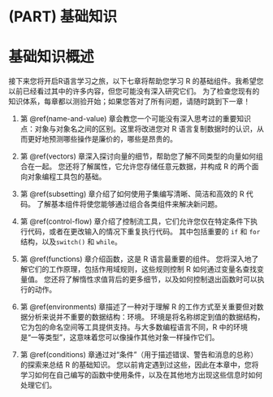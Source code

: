 # (PART) 基础知识 {-}

# 基础知识概述 {#foundation-intro .unnumbered}

接下来您将开启R语言学习之旅，以下七章将帮助您学习 R 的基础组件。我希望您以前已经看过其中的许多内容，但您可能没有深入研究它们。 为了检查您现有的知识体系，每章都以测验开始；如果您答对了所有问题，请随时跳到下一章！

1. 第 \@ref(name-and-value) 章会教您一个可能没有深入思考过的重要知识点：对象与对象名之间的区别。这里将改进您对 R 语言复制数据时的认识，从而更好地预测哪些操作是廉价的，哪些是昂贵的。

2. 第 \@ref(vectors) 章深入探讨向量的细节，帮助您了解不同类型的向量如何组合在一起。 您还将了解属性，它允许您存储任意元数据，并构成 R 的两个面向对象编程工具包的基础。

3. 第 \@ref(subsetting) 章介绍了如何使用子集编写清晰、简洁和高效的 R 代码。 了解基本组件将使您能够通过组合各类组件来解决新问题。

4. 第 \@ref(control-flow) 章介绍了控制流工具，它们允许您仅在特定条件下执行代码，或者在更改输入的情况下重复执行代码。 其中包括重要的 `if` 和 `for` 结构，以及`switch()` 和 `while`。

5. 第 \@ref(functions) 章介绍函数，这是 R 语言最重要的组件。 您将深入地了解它们的工作原理，包括作用域规则，这些规则控制 R 如何通过变量名查找变量值。 您还将了解惰性求值背后的更多细节，以及如何控制退出函数时可以执行的动作。

6. 第 \@ref(environments) 章描述了一种对于理解 R 的工作方式至关重要但对数据分析来说并不重要的数据结构：环境。 环境是将名称绑定到值的数据结构，它为包的命名空间等工具提供支持。与大多数编程语言不同，R 中的环境是“一等类型”，这意味着您可以像操作其他对象一样操作它们。

7. 第 \@ref(conditions) 章通过对“条件”（用于描述错误、警告和消息的总称）的探索来总结 R 的基础知识。 您以前肯定遇到过这些，因此在本章中，您将学习如何在自己编写的函数中使用条件，以及在其他地方出现这些信息时如何处理它们。
